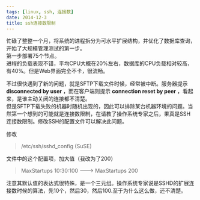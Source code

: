 ```yaml
---
tags: [linux, ssh, 连接数]
date: 2014-12-3
title: ssh连接数限制
---
```


忙碌了整整一个月，将系统的进程拆分为可水平扩展结构，并优化了数据库查询，开始了大规模管理测试的第一步。  
第一步部署75个节点。  
进程的负载表现不错，平均CPU大概在20%左右，数据库的CPU负载相对较高，有40%。但是Web界面完全不卡，很流畅。

不过很快遇到了新的问题，就是SFTP下载文件时候，经常被中断。服务器提示 **disconnected by user** ，而在客户端则提示 **connection reset by peer** ，看起来，是谁主动关闭的连接都不清楚。  
但是SFTP下载失败的机器时随机出现的，因此可以排除某台机器环境的问题。当然第一个想到的可能就是连接数限制，在请教了操作系统专家之后，果真是SSH连接数限制。修改SSH的配置文件可以解决此问题。

修改

> /etc/ssh/sshd_config (SuSE)

文件中的这个配置项，加大值（我改为了200）

> MaxStartups 10:30:100 ---> MaxStartups 200

注意其默认值的表达式很特殊，是一个三元组。操作系统专家说是SSHD的扩展连接数时候的算法，先10个，然后30，然后100.至于为什么这么做，还不清楚。
